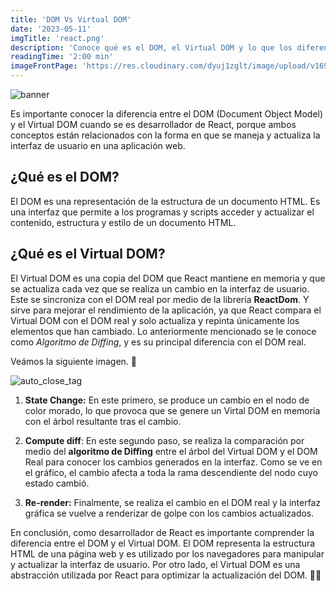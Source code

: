 ```yaml
---
title: 'DOM Vs Virtual DOM'
date: '2023-05-11'
imgTitle: 'react.png'
description: 'Conoce qué es el DOM, el Virtual DOM y lo que los diferencia entre ellos.'
readingTime: '2:00 min'
imageFrontPage: 'https://res.cloudinary.com/dyuj1zglt/image/upload/v1699742540/publicaciones%20del%20blog/tr7vjq776tt3msbkriby.png'
---
```


![banner](https://res.cloudinary.com/dyuj1zglt/image/upload/v1699742540/publicaciones%20del%20blog/tr7vjq776tt3msbkriby.png)

Es importante conocer la diferencia entre el DOM (Document Object Model) y el Virtual DOM cuando se es desarrollador de React, porque 
ambos conceptos están relacionados con la forma en que se maneja y actualiza la interfaz de usuario en una aplicación web.

## ¿Qué es el DOM?

El DOM es una representación de la estructura de un documento HTML. Es una interfaz que permite a los programas y scripts acceder y 
actualizar el contenido, estructura y estilo de un documento HTML.

## ¿Qué es el Virtual DOM?

El Virtual DOM es una copia del DOM que React mantiene en memoria y que se actualiza cada vez que se realiza un cambio en la interfaz de usuario.
Este se sincroniza con el DOM real por medio de la librería **ReactDom**. Y sirve para mejorar el rendimiento de la aplicación, ya que React compara 
el Virtual DOM con el DOM real y solo actualiza y repinta únicamente los elementos que han cambiado.
Lo anteriormente mencionado se le conoce como *Algoritmo de Diffing*, y es su principal diferencia con el DOM real.

Veámos la siguiente imagen. 👀

![auto_close_tag](/img/posts/dom_vs-virtualDom/grafica.png)

1. **State Change:** En este primero, se produce un cambio en el nodo de color morado, lo que provoca que se genere un Virtal DOM en memoria con el
árbol resultante tras el cambio.

2. **Compute diff**: En este segundo paso, se realiza la comparación por medio del **algoritmo de Diffing** entre el árbol del Virtual DOM
 y el DOM Real para conocer los cambios generados en la interfaz. Como se ve en el gráfico, el cambio afecta a toda la rama descendiente del nodo 
cuyo estado cambió.

3. **Re-render:** Finalmente, se realiza el cambio en el DOM real y la interfaz gráfica se vuelve a renderizar de golpe con los cambios actualizados.

En conclusión, como desarrollador de React es importante comprender la diferencia entre el DOM y el Virtual DOM. El DOM representa la estructura HTML 
de una página web y es utilizado por los navegadores para manipular y actualizar la interfaz de usuario. Por otro lado, el Virtual DOM es una abstracción 
utilizada por React para optimizar la actualización del DOM. 👨‍💻